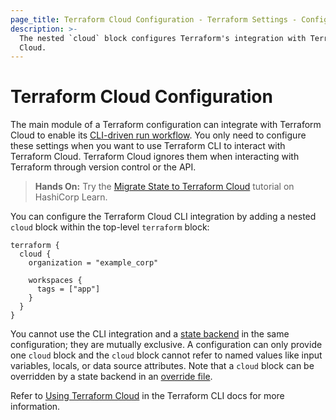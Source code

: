 ```yaml
---
page_title: Terraform Cloud Configuration - Terraform Settings - Configuration Language
description: >-
  The nested `cloud` block configures Terraform's integration with Terraform
  Cloud.
---
```


# Terraform Cloud Configuration

The main module of a Terraform configuration can integrate with Terraform Cloud to enable its
[CLI-driven run workflow](/cloud-docs/run/cli). You only need to configure these settings when you want to use Terraform CLI to interact with Terraform Cloud. Terraform Cloud ignores them when interacting with
Terraform through version control or the API.

> **Hands On:** Try the [Migrate State to Terraform Cloud](https://learn.hashicorp.com/tutorials/terraform/cloud-migrate) tutorial on HashiCorp Learn.

You can configure the Terraform Cloud CLI integration by adding a nested `cloud` block within the top-level
`terraform` block:

```hcl
terraform {
  cloud {
    organization = "example_corp"

    workspaces {
      tags = ["app"]
    }
  }
}
```

You cannot use the CLI integration and a [state backend](/language/settings/backends) in the same configuration; they are mutually exclusive.
A configuration can only provide one `cloud` block and the `cloud` block cannot refer to named values like input variables, locals, or data source attributes.
Note that a `cloud` block can be overridden by a state backend in an [override file](/language/files/override#merging-terraform-blocks).

Refer to [Using Terraform Cloud](/cli/cloud) in the Terraform CLI docs for more information.

